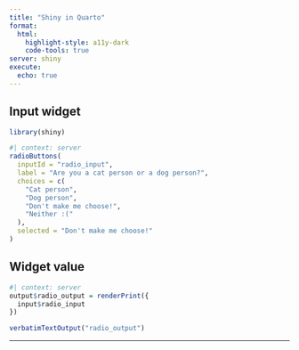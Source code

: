 ```yaml
---
title: "Shiny in Quarto"
format: 
  html:
    highlight-style: a11y-dark
    code-tools: true
server: shiny
execute:
  echo: true
---
```


## Input widget

```r
library(shiny)

#| context: server
radioButtons(
  inputId = "radio_input",
  label = "Are you a cat person or a dog person?",
  choices = c(
    "Cat person",
    "Dog person",
    "Don't make me choose!",
    "Neither :("
  ),
  selected = "Don't make me choose!"
)
```

## Widget value

```r
#| context: server
output$radio_output = renderPrint({
  input$radio_input
})
```

```r
verbatimTextOutput("radio_output")
```

------------------------------------------------------------------------
